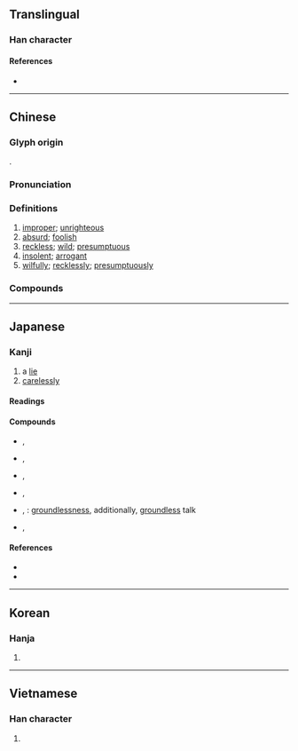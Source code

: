 {{character info}}
{{stroke order|strokes=6}}
==Translingual==

===Han character===
{{Han char|rn=38|rad=女|as=03|sn=6|four=00404|canj=YVV|ids=⿱亡女}}

====References====
* {{Han ref|kx=0256.010|dkj=06063|hdz=21027.090|uh=5984|ud=22916|bh=A66B|bd=42603}}

----

==Chinese==
{{zh-forms|alt=𡚶,𡔞}}

===Glyph origin===
{{Han etyl}}
{{Han compound|亡|女|ls=psc|c1=p|c2=s}}.

===Pronunciation===
{{zh-pron
|m=wàng
|c=mong5,mong6
|h=pfs=mong
|md=uông
|mn=bōng
|mn-t=bhuang2
|w=3vaan
|mc=y
|oc=y
|cat=a,adv
}}

===Definitions===
{{zh-hanzi}}

# [[improper]]; [[unrighteous]]
# [[absurd]]; [[foolish]]
# [[reckless]]; [[wild]]; [[presumptuous]]
# [[insolent]]; [[arrogant]]
# [[wilfully]]; [[recklessly]]; [[presumptuously]]

===Compounds===
{{zh-der|不敢妄言|任性妄為|僭妄|塵妄|大膽妄為|妄下雌黃|妄人|妄作|妄動|妄圖|妄念|妄想|妄想症|妄求|妄為|妄生穿鑿|妄稱|妄自尊大|妄自菲薄|妄言|妄言妄聽|妄言輕動|妄誕|妄語|妄說|妖妄|姑妄聽之|姑妄言之|恣意妄為|恣意妄行|愚妄|無妄|無妄之災|無妄之禍|無妄之福|狂妄|狂妄自大|痴心妄想|目不妄視|真妄|瞽言妄舉|禍不妄至|肆意妄為|膽大妄為|虛妄|言十妄九|言狂意妄|誕妄|謀虛逐妄|謬妄|譫妄|貪心妄想|輕舉妄動|逞意妄為|驕矜狂妄}}

----

==Japanese==

===Kanji===
{{ja-kanji|grade=c|rs=女03}}

# a [[lie]]
# [[carelessly]]

====Readings====
{{ja-readings
|goon=もう
|kanon=ぼう
|kun=みだ-りに
}}

====Compounds====
{{der-top|Compounds}}
* {{ja-r|妄言|もうげん}}, {{ja-r|妄言|ぼうげん}}
* {{ja-r|妄信|もうしん}}, {{ja-r|妄信|ぼうしん}}
* {{ja-r|妄説|もうせつ}}, {{ja-r|妄説|ぼうせつ}}
* {{ja-r|妄想|もうそう}}, {{ja-r|妄想|ぼうそう}}
* {{ja-r|妄誕|もうたん}}, {{ja-r|妄誕|ぼうたん}}: [[groundlessness]], additionally, [[groundless]] talk
* {{ja-r|妄動|もうどう}}, {{ja-r|妄動|ぼうどう}}
{{der-bottom}}

====References====
* {{S-JIS|96CF}}
* {{JIS|4C51}}

----

==Korean==

===Hanja===
{{ko-hanja|hangeul=망|rv=mang|mr=mang}}

# {{rfdef|ko|sort=女03}}

----

==Vietnamese==

===Han character===
{{vi-readings|reading=vọng, vòng|rs=女03}}

# {{rfdef|vi|sort=女03}}